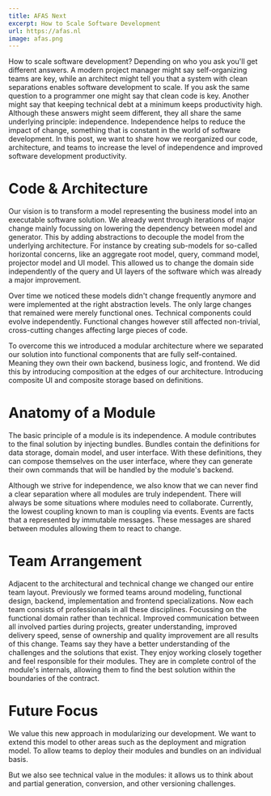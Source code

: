 ```yaml
---
title: AFAS Next
excerpt: How to Scale Software Development
url: https://afas.nl
image: afas.png
---
```


How to scale software development? Depending on who you ask you'll get different answers.
A modern project manager might say self-organizing teams are key, while an architect might tell you that a system with
clean separations enables software development to scale. If you ask the same question to a programmer one might say that clean code is key.
Another might say that keeping technical debt at a minimum keeps productivity high. Although these answers might seem different, they all
share the same underlying principle: independence. Independence helps to reduce the impact of change, something that is constant in the
world of software development. In this post, we want to share how we reorganized our code, architecture, and teams to increase the level
of independence and improved software development productivity.

# Code &amp; Architecture

Our vision is to transform a model representing the business model into an executable software solution. We already went through iterations
of major change mainly focussing on lowering the dependency between model and generator. This by adding abstractions to decouple the model
from the underlying architecture. For instance by creating sub-models for so-called horizontal concerns, like an aggregate root model, query,
command model, projector model and UI model. This allowed us to change the domain side independently of the query and UI layers of the software
which was already a major improvement.

Over time we noticed these models didn't change frequently anymore and were implemented at the right abstraction levels.
The only large changes that remained were merely functional ones. Technical components could evolve independently. Functional changes
however still affected non-trivial, cross-cutting changes affecting large pieces of code.

To overcome this we introduced a modular architecture where we separated our solution into functional components that are fully self-contained. Meaning they own their own backend, business logic, and frontend. We did this by introducing composition at the edges of our architecture. Introducing composite UI and composite storage based on definitions.

# Anatomy of a Module

The basic principle of a module is its independence. A module contributes to the final solution by injecting bundles.
Bundles contain the definitions for data storage, domain model, and user interface. With these definitions, they can compose
themselves on the user interface, where they can generate their own commands that will be handled by the module's backend.

Although we strive for independence, we also know that we can never find a clear separation where all modules are truly independent.
There will always be some situations where modules need to collaborate. Currently, the lowest coupling known to man is coupling via events.
Events are facts that a represented by immutable messages. These messages are shared between modules allowing them to react to change.

# Team Arrangement

Adjacent to the architectural and technical change we changed our entire team layout.
Previously we formed teams around modeling, functional design, backend, implementation and frontend specializations.
Now each team consists of professionals in all these disciplines. Focussing on the functional domain rather than technical.
Improved communication between all involved parties during projects, greater understanding, improved delivery speed,
sense of ownership and quality improvement are all results of this change. Teams say they have a better understanding of the
challenges and the solutions that exist. They enjoy working closely together and feel responsible for their modules.
They are in complete control of the module's internals, allowing them to find the best solution within the boundaries of the contract.

# Future Focus

We value this new approach in modularizing our development. We want to extend this model to other areas such as the deployment and migration model.
To allow teams to deploy their modules and bundles on an individual basis.

But we also see technical value in the modules: it allows us to think about and partial generation, conversion, and other versioning challenges.
